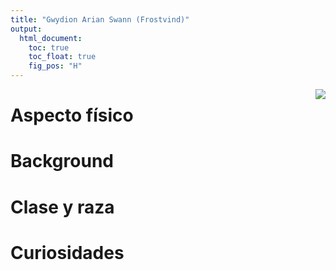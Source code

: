 ```yaml
---
title: "Gwydion Arian Swann (Frostvind)"
output:
  html_document:
    toc: true
    toc_float: true
    fig_pos: "H"
---
```



<figure_side style="float: right">
<img src="./personajes/gwydion/gwydion.jpg"> <!--    width="500px">  -->
</figure_side>


# Aspecto físico

# Background

# Clase y raza

# Curiosidades




